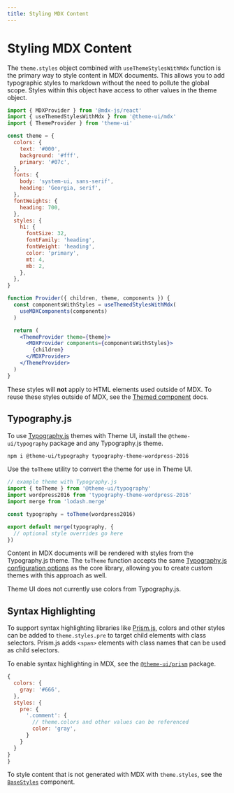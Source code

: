 ```yaml
---
title: Styling MDX Content
---
```


# Styling MDX Content

The `theme.styles` object combined with `useThemeStylesWithMdx` function is the
primary way to style content in MDX documents. This allows you to add
typographic styles to markdown without the need to pollute the global scope.
Styles within this object have access to other values in the theme object.

```jsx
import { MDXProvider } from '@mdx-js/react'
import { useThemedStylesWithMdx } from '@theme-ui/mdx'
import { ThemeProvider } from 'theme-ui'

const theme = {
  colors: {
    text: '#000',
    background: '#fff',
    primary: '#07c',
  },
  fonts: {
    body: 'system-ui, sans-serif',
    heading: 'Georgia, serif',
  },
  fontWeights: {
    heading: 700,
  },
  styles: {
    h1: {
      fontSize: 32,
      fontFamily: 'heading',
      fontWeight: 'heading',
      color: 'primary',
      mt: 4,
      mb: 2,
    },
  },
}

function Provider({ children, theme, components }) {
  const componentsWithStyles = useThemedStylesWithMdx(
    useMDXComponents(components)
  )

  return (
    <ThemeProvider theme={theme}>
      <MDXProvider components={componentsWithStyles}>
        {children}
      </MDXProvider>
    </ThemeProvider>
  )
}
```

<Note>

These styles will **not** apply to HTML elements used outside of MDX. To reuse
these styles outside of MDX, see the [Themed component](/themed) docs.

</Note>

## Typography.js

To use [Typography.js][] themes with Theme UI, install the
`@theme-ui/typography` package and any Typography.js theme.

```sh
npm i @theme-ui/typography typography-theme-wordpress-2016
```

Use the `toTheme` utility to convert the theme for use in Theme UI.

```js
// example theme with Typography.js
import { toTheme } from '@theme-ui/typography'
import wordpress2016 from 'typography-theme-wordpress-2016'
import merge from 'lodash.merge'

const typography = toTheme(wordpress2016)

export default merge(typography, {
  // optional style overrides go here
})
```

Content in MDX documents will be rendered with styles from the Typography.js
theme. The `toTheme` function accepts the same
[Typography.js configuration options](https://github.com/KyleAMathews/typography.js#configuration)
as the core library, allowing you to create custom themes with this approach as
well.

<Note>

Theme UI does not currently use colors from Typography.js.

</Note>

[typography.js]: https://github.com/KyleAMathews/typography.js

## Syntax Highlighting

To support syntax highlighting libraries like [Prism.js][], colors and other
styles can be added to `theme.styles.pre` to target child elements with class
selectors. Prism.js adds `<span>` elements with class names that can be used as
child selectors.

To enable syntax highlighting in MDX, see the
[`@theme-ui/prism`](/packages/prism) package.

[prism.js]: https://github.com/PrismJS/prism

```js
{
  colors: {
    gray: '#666',
  },
  styles: {
    pre: {
      '.comment': {
        // theme.colors and other values can be referenced
        color: 'gray',
      }
    }
  }
}
}
```

<Note>

To style content that is not generated with MDX with `theme.styles`, see the
[`BaseStyles`](/api/#base-styles) component.

</Note>
